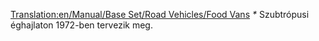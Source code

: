 [[Translation:en/Manual/Base Set/Road Vehicles/Food Vans]]
{{hu/Manual/Base Set/Road Vehicles/Navbox Közúti járművek}}
{{hu/Manual/Base Set/Road Vehicles/Közúti járművek|name     = Foster ételszállító
  |img      = en/Manual/Base Set/Road Vehicles/Foster Food Van.png
  |price    = £4,592 ($9,184)  
  |speed    = 30 mph (48 km/h)
  |annual   = £421 ($842)
  |designed = 1935
  |life     = 15
  |capacity = 17 tonna [[hu/Manual/Base Set/Cargos/Étel|étel]]
}}
{{hu/Manual/Base Set/Road Vehicles/Közúti járművek|name     = Perry ételszállító
  |img      = en/Manual/Base Set/Road Vehicles/Perry Food Van.png
  |price    = £5,494 ($10,988)  
  |speed    = 55 mph (88 km/h)
  |annual   = £787 ($1,574)
  |designed = 1971''*''
  |life     = 15
  |capacity = 20 tonna [[hu/Manual/Base Set/Cargos/Étel|étel]]
}}
''*'' Szubtrópusi éghajlaton 1972-ben tervezik meg.
{{hu/Manual/Base Set/Road Vehicles/Közúti járművek|name     = Chippy ételszállító
  |img      = en/Manual/Base Set/Road Vehicles/Chippy Food Van.png
  |price    = £5,904 ($11,808)  
  |speed    = 70 mph (112 km/h)
  |annual   = £1,125 ($2,250)
  |designed = 2004
  |life     = 15
  |capacity = 22 tonna [[hu/Manual/Base Set/Cargos/Étel|étel]]
}}